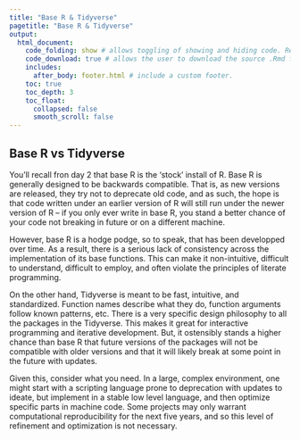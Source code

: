```yaml
---
title: "Base R & Tidyverse"
pagetitle: "Base R & Tidyverse"
output:
  html_document:
    code_folding: show # allows toggling of showing and hiding code. Remove if not using code.
    code_download: true # allows the user to download the source .Rmd file. Remove if not using code.
    includes:
      after_body: footer.html # include a custom footer.
    toc: true
    toc_depth: 3
    toc_float:
      collapsed: false
      smooth_scroll: false
---
```


## Base R vs Tidyverse

You'll recall fron day 2 that base R is the 'stock' install of R. Base R is generally designed to be backwards compatible. That is, as new versions are released, they try not to deprecate old code, and as such, the hope is that code written under an earlier version of R will still run under the newer version of R -- if you only ever write in base R, you stand a better chance of your code not breaking in future or on a different machine.

However, base R is a hodge podge, so to speak, that has been developped over time. As a result, there is a serious lack of consistency across the implementation of its base functions. This can make it non-intuitive, difficult to understand, difficult to employ, and often violate the principles of literate programming.

On the other hand, Tidyverse is meant to be fast, intuitive, and standardized. Function names describe what they do, function arguments follow known patterns, etc. There is a very specific design philosophy to all the packages in the Tidyverse. This makes it great for interactive programming and iterative development. But, it ostensibly stands a higher chance than base R that future versions of the packages will not be compatible with older versions and that it will likely break at some point in the future with updates.

Given this, consider what you need. In a large, complex environment, one might start with a scripting language prone to deprecation with updates to ideate, but implement in a stable low level language, and then optimize specific parts in machine code. Some projects may only warrant computational reproducibility for the next five years, and so this level of refinement and optimization is not necessary.